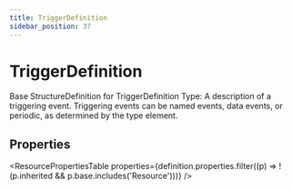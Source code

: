 ```yaml
---
title: TriggerDefinition
sidebar_position: 37
---
```



# TriggerDefinition

Base StructureDefinition for TriggerDefinition Type: A description of a triggering event. Triggering events can be named events, data events, or periodic, as determined by the type element.

## Properties

<ResourcePropertiesTable properties={definition.properties.filter((p) => !(p.inherited && p.base.includes('Resource')))} />



